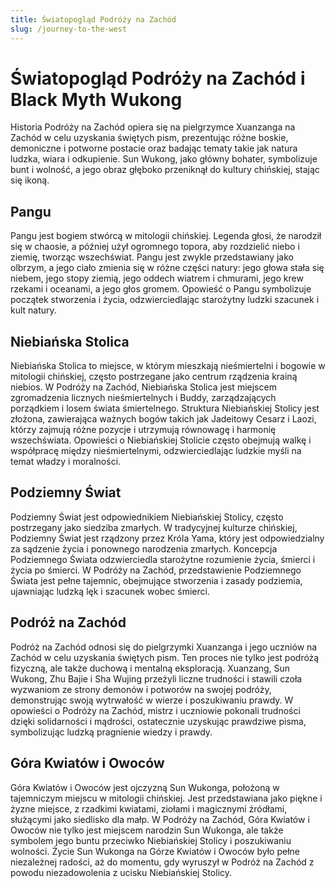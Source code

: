 ```yaml
---
title: Światopogląd Podróży na Zachód
slug: /journey-to-the-west
---
```


# Światopogląd Podróży na Zachód i Black Myth Wukong

Historia Podróży na Zachód opiera się na pielgrzymce Xuanzanga na Zachód w celu uzyskania świętych pism, prezentując różne boskie, demoniczne i potworne postacie oraz badając tematy takie jak natura ludzka, wiara i odkupienie. Sun Wukong, jako główny bohater, symbolizuje bunt i wolność, a jego obraz głęboko przeniknął do kultury chińskiej, stając się ikoną.

## Pangu

Pangu jest bogiem stwórcą w mitologii chińskiej. Legenda głosi, że narodził się w chaosie, a później użył ogromnego topora, aby rozdzielić niebo i ziemię, tworząc wszechświat. Pangu jest zwykle przedstawiany jako olbrzym, a jego ciało zmienia się w różne części natury: jego głowa stała się niebem, jego stopy ziemią, jego oddech wiatrem i chmurami, jego krew rzekami i oceanami, a jego głos gromem. Opowieść o Pangu symbolizuje początek stworzenia i życia, odzwierciedlając starożytny ludzki szacunek i kult natury.

## Niebiańska Stolica

Niebiańska Stolica to miejsce, w którym mieszkają nieśmiertelni i bogowie w mitologii chińskiej, często postrzegane jako centrum rządzenia krainą niebios. W Podróży na Zachód, Niebiańska Stolica jest miejscem zgromadzenia licznych nieśmiertelnych i Buddy, zarządzających porządkiem i losem świata śmiertelnego. Struktura Niebiańskiej Stolicy jest złożona, zawierająca ważnych bogów takich jak Jadeitowy Cesarz i Laozi, którzy zajmują różne pozycje i utrzymują równowagę i harmonię wszechświata. Opowieści o Niebiańskiej Stolicie często obejmują walkę i współpracę między nieśmiertelnymi, odzwierciedlając ludzkie myśli na temat władzy i moralności.

## Podziemny Świat

Podziemny Świat jest odpowiednikiem Niebiańskiej Stolicy, często postrzegany jako siedziba zmarłych. W tradycyjnej kulturze chińskiej, Podziemny Świat jest rządzony przez Króla Yama, który jest odpowiedzialny za sądzenie życia i ponownego narodzenia zmarłych. Koncepcja Podziemnego Świata odzwierciedla starożytne rozumienie życia, śmierci i życia po śmierci. W Podróży na Zachód, przedstawienie Podziemnego Świata jest pełne tajemnic, obejmujące stworzenia i zasady podziemia, ujawniając ludzką lęk i szacunek wobec śmierci.

## Podróż na Zachód

Podróż na Zachód odnosi się do pielgrzymki Xuanzanga i jego uczniów na Zachód w celu uzyskania świętych pism. Ten proces nie tylko jest podróżą fizyczną, ale także duchową i mentalną eksploracją. Xuanzang, Sun Wukong, Zhu Bajie i Sha Wujing przeżyli liczne trudności i stawili czoła wyzwaniom ze strony demonów i potworów na swojej podróży, demonstrując swoją wytrwałość w wierze i poszukiwaniu prawdy. W opowieści o Podróży na Zachód, mistrz i uczniowie pokonali trudności dzięki solidarności i mądrości, ostatecznie uzyskując prawdziwe pisma, symbolizując ludzką pragnienie wiedzy i prawdy.

## Góra Kwiatów i Owoców

Góra Kwiatów i Owoców jest ojczyzną Sun Wukonga, położoną w tajemniczym miejscu w mitologii chińskiej. Jest przedstawiana jako piękne i żyzne miejsce, z rzadkimi kwiatami, ziołami i magicznymi źródłami, służącymi jako siedlisko dla małp. W Podróży na Zachód, Góra Kwiatów i Owoców nie tylko jest miejscem narodzin Sun Wukonga, ale także symbolem jego buntu przeciwko Niebiańskiej Stolicy i poszukiwaniu wolności. Życie Sun Wukonga na Górze Kwiatów i Owoców było pełne niezależnej radości, aż do momentu, gdy wyruszył w Podróż na Zachód z powodu niezadowolenia z ucisku Niebiańskiej Stolicy.